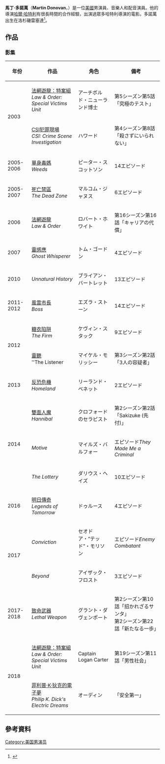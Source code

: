 {{Infobox person
| name            = 馬丁·唐納文
| image           = Martin Donovan.jpg
| caption         = 
| birthname       = Martin Paul Smith
| birth_date      = {{birth date and age|1957|8|19}}
| birth_place     = 美國雷塞達
| death_date      = 
| death_place     = 
| spouse          = Vivian Lanko (m. 1984-現在; 2孩)
| occupation      = 演員
| yearsactive     = 1982–現在}}

'''馬丁·多諾萬'''（'''Martin Donovan'''，{{bd|1957年|8月19日}}）是一位[[美國|美國]]男演員、音樂人和配音演員。他的導演[[哈爾·哈特利|哈爾·哈特利]]有很長時間的合作經驗，出演過眾多哈特利導演的電影。多諾萬出生在洛杉磯雷塞達<ref>{{cite web|url=http://www.filmreference.com/film/12/Martin-Donovan.html|title=Martin Donovan profile at|publisher=Filmreference.com|date=1957-08-19|accessdate=2013-06-20|archive-date=2018-04-02|archive-url=https://web.archive.org/web/20180402101432/http://www.filmreference.com/film/12/Martin-Donovan.html|dead-url=no}}</ref>。

==作品==
=== 影集===
{| class="wikitable" 
|-
!年份 !! 作品 !! 角色 !! 備考
|-
| rowspan="2"| 2003 || [[法網遊龍：特案組|法網遊龍：特案組]]<br />''Law & Order: Special Victims Unit'' || アーチボルド・ニューランド博士 || 第5シーズン第5話「究極のテスト」
|-
| [[CSI犯罪現場|CSI犯罪現場]]<br />''CSI: Crime Scene Investigation'' || ハワード || 第4シーズン第8話「殺さずにいられない」
|-
| 2005-2006 || [[單身毒媽|單身毒媽]]<br />''Weeds'' || ピーター・スコットソン || 14エピソード
|-
| 2005-2007 || [[死亡禁區|死亡禁區]]<br />''The Dead Zone'' || マルコム・ジャヌス || 6エピソード
|-
| 2006 || [[法網遊龍|法網遊龍]]<br />''Law & Order'' || ロバート・ホワイト || 第16シーズン第16話「キャリアの代償」
|-
| 2007 || [[靈感應|靈感應]]<br />''Ghost Whisperer'' || トム・ゴードン || 4エピソード
|-
| 2010 || ''Unnatural History'' || ブライアン・バートレット || 13エピソード
|-
| 2011-2012 || [[風雲市長|風雲市長]]<br />''Boss'' || エズラ・ストーン || 14エピソード
|-
| rowspan="2"| 2012 || [[糖衣陷阱|糖衣陷阱]]<br />''The Firm'' || ケヴィン・スタック || 9エピソード
|-
| [[靈聽|靈聽]]<br />''The Listener || マイケル・モリッシー || 第3シーズン第2話「3人の容疑者」
|-
| 2013 || [[反恐危機|反恐危機]]<br />''Homeland'' || リーランド・ベネット || 2エピソード
|-
| rowspan="3"| 2014 || [[雙面人魔|雙面人魔]]<br />''Hannibal'' || クロフォードのセラピスト || 第2シーズン第2話「Sakizuke (先付)」
|-
| ''Motive'' || マイルズ・バルフォー || エピソード''They Made Me a Criminal''
|-
| ''The Lottery'' || ダリウス・ヘイズ || 10エピソード
|-
| 2016 || [[明日傳奇|明日傳奇]]<br />''Legends of Tomorrow'' || ドゥルース || 4エピソード
|-
| rowspan="2"| 2017 || ''Conviction'' || セオドア・“テッド”・モリソン || エピソード''Enemy Combatant''
|-
| ''Beyond'' || アイザック・フロスト || 3エピソード
|-
| 2017-2018 || [[致命武器|致命武器]]<br />''Lethal Weapon'' || グラント・ダヴェンポート || 第2シーズン第10話「招かれざるサンタ」<br />第2シーズン第22話「新たなる一歩」
|-
| rowspan="2"| 2018 || [[法網遊龍：特案組|法網遊龍：特案組]]<br />''Law & Order: Special Victims Unit'' || Captain Logan Carter || 第19シーズン第11話「男性社会」
|-
| [[菲利普·K·狄克的電子夢|菲利普·K·狄克的電子夢]]<br />''Philip K. Dick's Electric Dreams'' || オーディン || 「安全第一」
|}

==參考資料==
{{Reflist}}
{{国家影评人协会最佳男配角}}
[[Category:美国男演员|Category:美国男演员]]